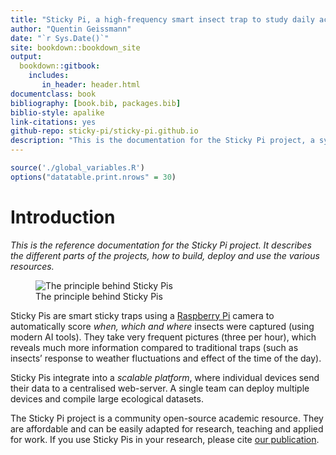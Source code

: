 ```yaml
--- 
title: "Sticky Pi, a high-frequency smart insect trap to study daily activity in the field"
author: "Quentin Geissmann"
date: "`r Sys.Date()`"
site: bookdown::bookdown_site
output: 
  bookdown::gitbook:
    includes:
       in_header: header.html
documentclass: book
bibliography: [book.bib, packages.bib]
biblio-style: apalike
link-citations: yes
github-repo: sticky-pi/sticky-pi.github.io
description: "This is the documentation for the Sticky Pi project, a system to study insect activity in the field."
---
```


```r
source('./global_variables.R')
options("datatable.print.nrows" = 30)
```

# Introduction{-}


*This is the reference documentation for the Sticky Pi project. 
It describes the different parts of the projects, how to build, deploy and use the various resources.*

![The principle behind Sticky Pis](assets/description_animation.gif)

Sticky Pis are smart sticky traps using a [Raspberry Pi](https://www.raspberrypi.org/) camera to automatically score *when, which and where* insects were captured (using modern AI tools). 
They take very frequent pictures (three per hour), which reveals much more information compared to traditional traps (such as insects' response to weather fluctuations and effect of the time of the day).

Sticky Pis integrate into a *scalable platform*, where individual devices send their data to a centralised web-server. A single team can deploy multiple devices and compile large ecological datasets.

The Sticky Pi  project is a community open-source academic resource.
They are affordable and can be easily adapted for research, teaching and applied for work. 
If you use Sticky Pis in your research, please cite [our publication](`r PUBLICATION_URL`).



